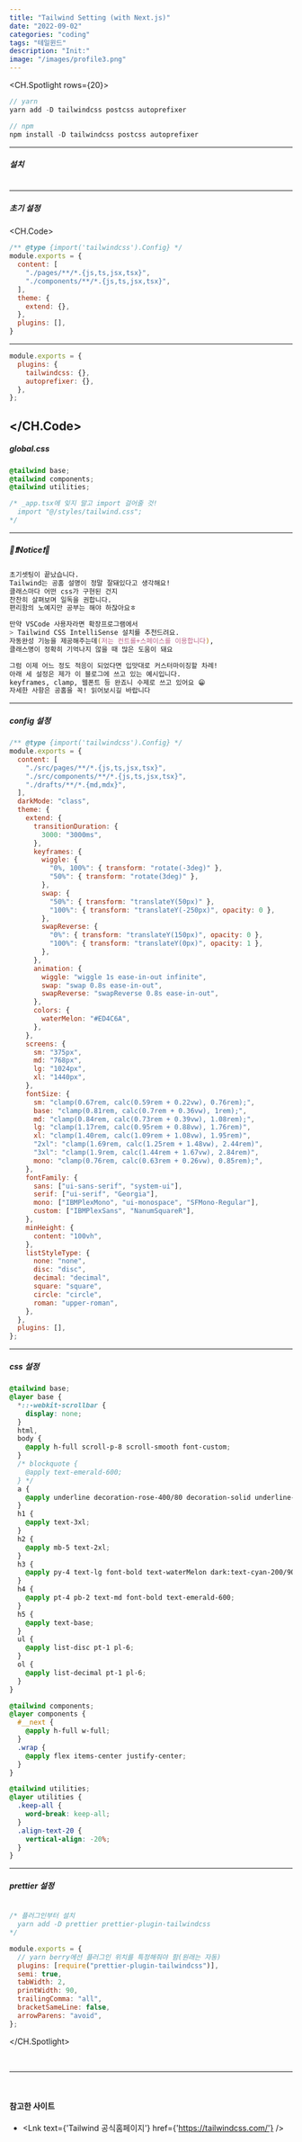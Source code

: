 ```yaml
---
title: "Tailwind Setting (with Next.js)"
date: "2022-09-02"
categories: "coding"
tags: "테일윈드"
description: "Init:"
image: "/images/profile3.png"
---
```


<CH.Spotlight rows={20}>
```js terminal
// yarn
yarn add -D tailwindcss postcss autoprefixer

// npm
npm install -D tailwindcss postcss autoprefixer
```
---
##### 설치
```js terminal focus=2,5
```
---
##### 초기 설정
<CH.Code>
```js /tailwind.config.js
/** @type {import('tailwindcss').Config} */ 
module.exports = {
  content: [
    "./pages/**/*.{js,ts,jsx,tsx}",
    "./components/**/*.{js,ts,jsx,tsx}",
  ],
  theme: {
    extend: {},
  },
  plugins: [],
}
```
---
```js /postcss.config.js
module.exports = {
  plugins: {
    tailwindcss: {},
    autoprefixer: {},
  },
};
```
</CH.Code>
---
##### global.css
```css /src/styles/tailwind.css
@tailwind base;
@tailwind components;
@tailwind utilities;

/* _app.tsx에 잊지 말고 import 걸어줄 것!
  import "@/styles/tailwind.css";
*/
```
---
##### 🌊❗️Notice❗️🌊
```zsh 설명서
초기셋팅이 끝났습니다.
Tailwind는 공홈 설명이 정말 잘돼있다고 생각해요!
클래스마다 어떤 css가 구현된 건지
찬찬히 살펴보며 일독을 권합니다.
편리함의 노예지만 공부는 해야 하잖아요ㅎ

만약 VSCode 사용자라면 확장프로그램에서
> Tailwind CSS IntelliSense 설치를 추천드려요.
자동완성 기능을 제공해주는데(저는 컨트롤+스페이스를 이용합니다),
클래스명이 정확히 기억나지 않을 때 많은 도움이 돼요

그럼 이제 어느 정도 적응이 되었다면 입맛대로 커스터마이징할 차례!
아래 세 설정은 제가 이 블로그에 쓰고 있는 예시입니다.
keyframes, clamp, 웹폰트 등 완죠니 수제로 쓰고 있어요 😁
자세한 사항은 공홈을 꼭! 읽어보시길 바랍니다
```
---
##### config 설정
```js /tailwind.config.js
/** @type {import('tailwindcss').Config} */
module.exports = {
  content: [
    "./src/pages/**/*.{js,ts,jsx,tsx}",
    "./src/components/**/*.{js,ts,jsx,tsx}",
    "./drafts/**/*.{md,mdx}",
  ],
  darkMode: "class",
  theme: {
    extend: {
      transitionDuration: {
        3000: "3000ms",
      },
      keyframes: {
        wiggle: {
          "0%, 100%": { transform: "rotate(-3deg)" },
          "50%": { transform: "rotate(3deg)" },
        },
        swap: {
          "50%": { transform: "translateY(50px)" },
          "100%": { transform: "translateY(-250px)", opacity: 0 },
        },
        swapReverse: {
          "0%": { transform: "translateY(150px)", opacity: 0 },
          "100%": { transform: "translateY(0px)", opacity: 1 },
        },
      },
      animation: {
        wiggle: "wiggle 1s ease-in-out infinite",
        swap: "swap 0.8s ease-in-out",
        swapReverse: "swapReverse 0.8s ease-in-out",
      },
      colors: {
        waterMelon: "#ED4C6A",
      },
    },
    screens: {
      sm: "375px",
      md: "768px",
      lg: "1024px",
      xl: "1440px",
    },
    fontSize: {
      sm: "clamp(0.67rem, calc(0.59rem + 0.22vw), 0.76rem);",
      base: "clamp(0.81rem, calc(0.7rem + 0.36vw), 1rem);",
      md: "clamp(0.84rem, calc(0.73rem + 0.39vw), 1.08rem);",
      lg: "clamp(1.17rem, calc(0.95rem + 0.88vw), 1.76rem)",
      xl: "clamp(1.40rem, calc(1.09rem + 1.08vw), 1.95rem)",
      "2xl": "clamp(1.69rem, calc(1.25rem + 1.48vw), 2.44rem)",
      "3xl": "clamp(1.9rem, calc(1.44rem + 1.67vw), 2.84rem)",
      mono: "clamp(0.76rem, calc(0.63rem + 0.26vw), 0.85rem);",
    },
    fontFamily: {
      sans: ["ui-sans-serif", "system-ui"],
      serif: ["ui-serif", "Georgia"],
      mono: ["IBMPlexMono", "ui-monospace", "SFMono-Regular"],
      custom: ["IBMPlexSans", "NanumSquareR"],
    },
    minHeight: {
      content: "100vh",
    },
    listStyleType: {
      none: "none",
      disc: "disc",
      decimal: "decimal",
      square: "square",
      circle: "circle",
      roman: "upper-roman",
    },
  },
  plugins: [],
};
```
---
##### css 설정
```css /src/styles/tailwind.css
@tailwind base;
@layer base {
  *::-webkit-scrollbar {
    display: none;
  }
  html,
  body {
    @apply h-full scroll-p-8 scroll-smooth font-custom;
  }
  /* blockquote {
    @apply text-emerald-600;
  } */
  a {
    @apply underline decoration-rose-400/80 decoration-solid underline-offset-8 hover:decoration-wavy;
  }
  h1 {
    @apply text-3xl;
  }
  h2 {
    @apply mb-5 text-2xl;
  }
  h3 {
    @apply py-4 text-lg font-bold text-waterMelon dark:text-cyan-200/90;
  }
  h4 {
    @apply pt-4 pb-2 text-md font-bold text-emerald-600;
  }
  h5 {
    @apply text-base;
  }
  ul {
    @apply list-disc pt-1 pl-6;
  }
  ol {
    @apply list-decimal pt-1 pl-6;
  }
}

@tailwind components;
@layer components {
  #__next {
    @apply h-full w-full;
  }
  .wrap {
    @apply flex items-center justify-center;
  }
}

@tailwind utilities;
@layer utilities {
  .keep-all {
    word-break: keep-all;
  }
  .align-text-20 {
    vertical-align: -20%;
  }
}
```
---
##### prettier 설정
```js .prettierrc.js

/* 플러그인부터 설치
  yarn add -D prettier prettier-plugin-tailwindcss
*/

module.exports = {
  // yarn berry에선 플러그인 위치를 특정해줘야 함(원래는 자동)
  plugins: [require("prettier-plugin-tailwindcss")], 
  semi: true,
  tabWidth: 2,
  printWidth: 90,
  trailingComma: "all",
  bracketSameLine: false, 
  arrowParens: "avoid",
};
```
</CH.Spotlight>

<br/><hr/><br/>
#### 참고한 사이트  
- <Lnk text={'Tailwind 공식홈페이지'} href={'https://tailwindcss.com/'} />